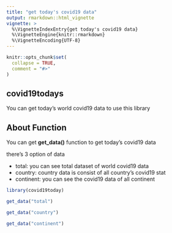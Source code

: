 ```yaml
---
title: "get today's covid19 data"
output: rmarkdown::html_vignette
vignette: >
  %\VignetteIndexEntry{get today's covid19 data}
  %\VignetteEngine{knitr::rmarkdown}
  %\VignetteEncoding{UTF-8}
---
```


```r
knitr::opts_chunk$set(
  collapse = TRUE,
  comment = "#>"
)
```


## covid19todays

You can get today's world covid19 data to use this library

## About Function

You can get **get_data()** function to get today's covid19 data

there's 3 option of data

- total: you can see total dataset of world covid19 data
- country: country data is consist of all country's covid19 stat
- continent: you can see the covid19 data of all continent

```r
library(covid19today)
```

```r
get_data("total")
```

```r
get_data("country")
```

```r
get_data("continent")
```

